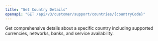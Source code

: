 ```yaml
---
title: "Get Country Details"
openapi: "GET /api/v3/customer/support/countries/{countryCode}"
---
```


Get comprehensive details about a specific country including supported currencies, networks, banks, and service availability.
